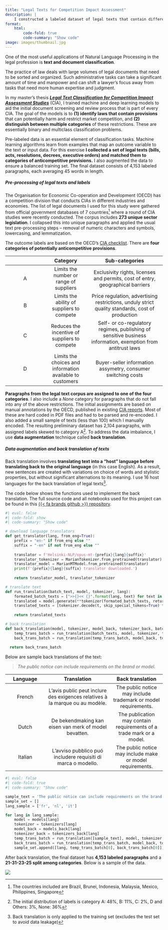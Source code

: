 ```yaml
---
title: "Legal Texts for Competition Impact Assessment"
description: | 
    I constructed a labeled dataset of legal texts that contain different categories of potentially anticompetitive provisions.
format: 
    html:
        code-fold: true
        code-summary: "Show code"
image: images/thumbnail.jpg
---
```




One of the most useful applications of Natural Language Processing in the legal profession is **text and document classification**. 



The practice of law deals with large volumes of legal documents that need to be sorted and organized. Such administrative tasks can take a significant amount of time and manpower and can shift a lawyer’s focus away from tasks that need more human expertise and judgment.

In my master’s thesis <a class='third-hover' href='../../posts/01 thesis/index.qmd'>***Legal Text Classification for Competition Impact Assessment Studies***</a> (CIA), I trained machine and deep learning models to aid the initial document screening and review process that is part of every CIA. The goal of the models is to **(1) identify laws that contain provisions** that can potentially harm and restrict market competition, and **(2)** **distinguish between multiple categories** of these restrictions. These are essentially binary and multiclass classification problems.

Pre-labeled data is an essential element of classification tasks. Machine learning algorithms learn from examples that map an outcome variable to the text or input data. For this exercise **I collected a set of legal texts (bills, acts, resolutions, decrees, executive orders) and matched them to categories of anticompetitive provisions.** I also augmented the data to ensure a balanced training set. The final dataset consists of 4,153 labeled paragraphs, each averaging 45 words in length.

##### Pre-processing of legal texts and labels

The Organisation for Economic Co-operation and Development (OECD) has a competition division that conducts CIAs in different industries and economies. The list of legal documents I used for this study were gathered from official government databases of 7 countries[^1] where a round of CIA studies were recently conducted. The corpus includes **273 unique sector legislation**. I collapsed this into unique paragraphs and applied the usual text pre-processing steps – removal of numeric characters and symbols, lowercasing, and lemmatization.

[^1]: The countries included are Brazil, Brunei, Indonesia, Malaysia, Mexico, Philippines, Singapore

The outcome labels are based on the OECD's <a class='third-hover' href='https://www.oecd.org/daf/competition/oecd-competition-assessment-checklist-en.pdf'>CIA checklist</a>. There are **four categories of potentially anticompetitive provisions**.

|     |                         Category                          |                                               Sub-categories                                                |
|:----------------:|:-----------------:|:---------------------------------:|
|  A  |          Limits the number or range of suppliers          |               Exclusivity rights, licenses and permits, cost of entry, geographical barriers                |
|  B  |        Limits the ability of suppliers to compete         |       Price regulation, advertising restrictions, unduly strict quality standards, cost of production       |
|  C  |       Reduces the incentive of suppliers to compete       | Self- or co-regulatory regimes, publishing of sensitive business information, exemption from antitrust laws |
|  D  | Limits the choices and information available to customers |                        Buyer-seller information assymetry, consumer switching costs                         |

**Paragraphs from the legal text corpus are assigned to one of the four categories**. I also include a *None* category for paragraphs that do not fall into any of the above restrictions. The initial assignments are based on manual annotations by the OECD, published in existing <a class='third-hover' href='https://www.oecd.org/daf/competition/assessment-toolkit.htm'>CIA reports</a>. Most of these are hard coded in PDF files and had to be parsed and re-encoded. I also added a small sample of texts (less than 100) which I manually encoded. The resulting preliminary dataset has 2,104 paragraphs, with assigned labels skewed to category A[^2]. To address the data imbalance, I use **data augmentation** technique called **back translation**.

[^2]: The initial distribution of labels is category A: 48%, B: 11%, C: 2%, D and Others: 3%, None: 36%

##### Data augmentation and back translation of texts

Back translation involves **translating text into a "host" language before translating back to the original language** (in this case English). As a result, new sentences are created with variations on choice of words and stylistic properties, but without significant alternations to its meaning. I use 16 host languages for the back translation of legal texts[^3].

[^3]: Back translation is only applied to the training set (excludes the test set to avoid data leakage)

The code below shows the functions used to implement the back translation. The full source code and all notebooks used for this project can be found in this <a class = 'third-hover' href= 'https://github.com/janinepdevera/multilabel-legal-text-classification-CIA'>{{< fa brands github >}} repository</a>.

```python
#| eval: false
#| code-fold: show
#| code-summary: "Show code"

# download language translators
def get_translator(lang, from_eng=True):
    prefix = "en-" if from_eng else ""
    suffix = "-en" if not from_eng else ""
    
    translator = f'Helsinki-NLP/opus-mt-{prefix}{lang}{suffix}'
    translator_tokenizer = MarianTokenizer.from_pretrained(translator)
    translator_model = MarianMTModel.from_pretrained(translator)
    print(f'{prefix}{lang}{suffix} translator downloaded.')
    
    return translator_model, translator_tokenizer

# translate text
def run_translation(batch_text, model, tokenizer, lang):
    formated_batch_texts = [">>{}<< {}".format(lang, text) for text in batch_text]
    translated = model.generate(**tokenizer(formated_batch_texts, return_tensors="pt", padding=True))
    translated_texts = [tokenizer.decode(t, skip_special_tokens=True) for t in translated]
    
    return translated_texts

# back translation
def back_translation(model, tokenizer, model_back, tokenizer_back, batch_texts, org_lang="en", temp_lang="fr"):
    temp_trans_batch = run_translation(batch_texts, model, tokenizer, temp_lang)
    back_trans_batch = run_translation(temp_trans_batch, model_back, tokenizer_back, org_lang)
  
  return back_trans_batch
```

Below are sample back translations of the text:

> *The public notice can include requirements on the brand or model.*

| **Language** |                               **Translation**                                |                         **Back translation**                         |
|:----------------:|:----------------------------:|:----------------------:|
|    French    | L'avis public peut inclure des exigences relatives à la marque ou au modèle. |    The public notice may include trademark or model requirements.    |
|    Dutch     |            De bekendmaking kan eisen van merk of model bevatten.             | The publication may contain requirements of a trade mark or a model. |
|   Italian    |        L'avviso pubblico puó includere requisiti di marca o modello.         |      The public notice may include make or model requirements.       |

```python
#| eval: false
#| code-fold: true
#| code-summary: "Show code"

sample_text = 'The public notice can include requirements on the brand or model'
sample_set = []
lang_sample = ['fr', 'nl', 'it']

for lang in lang_sample:
    model = models[lang]
    tokenizer = tokenizers[lang]
    model_back = models_back[lang]
    tokenizer_back = tokenizers_back[lang]
    temp_trans_batch = run_translation([sample_text], model, tokenizer, lang)
    back_trans_batch = run_translation(temp_trans_batch, model_back, tokenizer_back, "en")
    sample_set.append([lang, temp_trans_batch[0], back_trans_batch[0]])
```

After back translation, the final dataset has **4,153 labeled paragraphs** and a **21-31-23-25 split among categories**. Below is a sample of the data.

![](images/dataset.jpg)